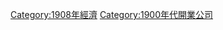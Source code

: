 {{Companies established in the year|190|8|1899|1910}}
{{Commonscat|Companies established in 1908}}

[[Category:1908年經濟|Category:1908年經濟]]
[[Category:1900年代開業公司|Category:1900年代開業公司]]
